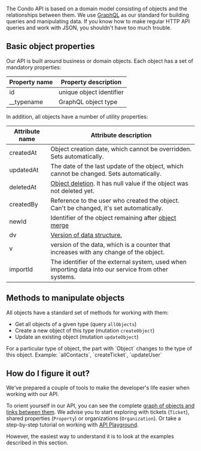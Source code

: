 The Condo API is based on a domain model consisting of objects and the relationships between them.
We use [GraphQL](https://graphql.org) as our standard for building queries and manipulating data.
If you know how to make regular HTTP API queries and work with JSON, you shouldn't have too much trouble.

## Basic object properties

Our API is built around business or domain objects.
Each object has a set of mandatory properties:


| Property name | Property description     |
|---------------|--------------------------|
| id            | unique object identifier |
| __typename    | GraphQL object type      |

In addition, all objects have a number of utility properties:

| Attribute name | Attribute description                                                                                |
|----------------|------------------------------------------------------------------------------------------------------|
| createdAt      | Object creation date, which cannot be overridden.  Sets automatically.                               |
| updatedAt      | The date of the last update of the object, which cannot be changed.  Sets automatically.             |
| deletedAt      | [Object deletion](/docs/api/soft-delete). It has null value if the object was not deleted yet.       |
| createdBy      | Reference to the user who created the object. Can't be changed, it's set automatically.              |
| newId          | Identifier of the object remaining after [object merge](/docs/api/merge)                             |
| dv             | [Version of data structure.](/docs/api/dv)                                                           |
| v              | version of the data, which is a counter that increases with any change of the object.                |
| importId       | The identifier of the external system, used when importing data into our service from other systems. |

## Methods to manipulate objects

All objects have a standard set of methods for working with them:

- Get all objects of a given type (query `allObjects`)
- Create a new object of this type (mutation `createObject`)
- Update an existing object (mutation `updateObject`)

<Alert type="info">
    For a particular type of object, the part with `Object` changes to the type of this object. Example: `allContacts`, `createTicket`, `updateUser`
</Alert>

## How do I figure it out?

We've prepared a couple of tools to make the developer's life easier when working with our API.

To orient yourself in our API, you can see the complete [graph of objects and links between them](https://condo.d.doma.ai/docs/graph).
We advise you to start exploring with tickets (`Ticket`), shared properties (`Property`) or organizations (`Organization`).
Or take a step-by-step tutorial on working with [API Playground](/docs/api/playground).

However, the easiest way to understand it is to look at the examples described in this section.

